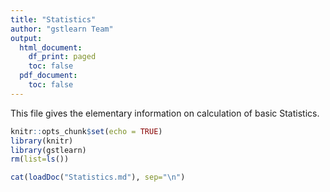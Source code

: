 ```yaml
---
title: "Statistics"
author: "gstlearn Team"
output:
  html_document:
    df_print: paged
    toc: false
  pdf_document:
    toc: false
---
```


<!-- SUMMARY: This script gives the information of Basic Statistics.  -->

<!-- CATEGORY: Courses -->

This file gives the elementary information on calculation of basic Statistics.

```r
knitr::opts_chunk$set(echo = TRUE)
library(knitr)
library(gstlearn)
rm(list=ls())
```

```r
cat(loadDoc("Statistics.md"), sep="\n")
```
